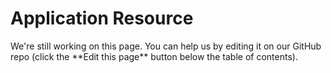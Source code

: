 
# Application Resource

<Callout>
    We're still working on this page. You can help us by editing it on our GitHub repo (click the **Edit this page** button below the table of contents).
</Callout>
